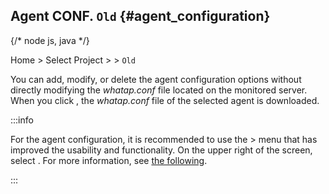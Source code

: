 ## Agent CONF. <code class='oldfunc'>Old</code> {#agent_configuration}

{/* node js, java */}

Home > Select Project > <Cmdname sid="side_agentsConfiguration" className="uitext" /> > <Cmdname sid="side_agentSetting" className="uitext" /> <code class="oldfunc">Old</code>

You can add, modify, or delete the agent configuration options without directly modifying the *whatap.conf* file located on the monitored server. When you click <Cmdname sid="BTN08153" className="uitext" />, the *whatap.conf* file of the selected agent is downloaded.

:::info

For the agent configuration, it is recommended to use the <Cmdname sid="side_management" className="uitext" /> > <Cmdname sid="side_agentSetting" className="uitext" /> menu that has improved the usability and functionality. On the upper right of the screen, select <Cmdname sid="new_agents_setting" className="uitext" />. For more information, see [the following](set-agent#set-agent-service).

:::
